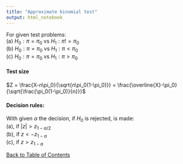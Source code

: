 ```yaml
---
title: "Approximate binomial test"
output: html_notebook
---
```


For given test problems: <br>
(a) $H_0: \pi = \pi_0$ vs $H_1: \pi != \pi_0$ <br>
(b) $H_0: \pi = \pi_0$ vs $H_1: \pi < \pi_0$ <br>
(c) $H_0: \pi = \pi_0$ vs $H_1: \pi > \pi_0$ <br>

#### Test size
$Z = \frac{X-n\pi_0}{\sqrt{n\pi_0(1-\pi_0)}} = \frac{\overline{X}-\pi_0}{\sqrt{\frac{\pi_0(1-\pi_0)}{n}}}$

#### Decision rules:
With given $\alpha$ the decision, if $H_0$ is rejected, is made: <br>
(a), if $|z| > z_{1-\alpha/2}$ <br>
(b), if $z < - z_{1-\alpha}$ <br>
(c), if $z > z_{1-\alpha}$ <br>

[Back to Table of Contents](../)